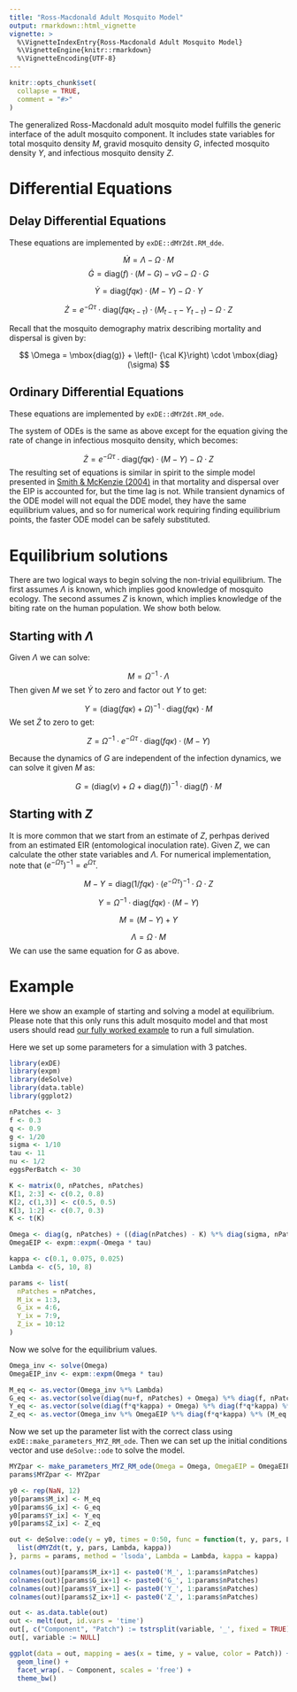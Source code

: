```yaml
---
title: "Ross-Macdonald Adult Mosquito Model"
output: rmarkdown::html_vignette
vignette: >
  %\VignetteIndexEntry{Ross-Macdonald Adult Mosquito Model}
  %\VignetteEngine{knitr::rmarkdown}
  %\VignetteEncoding{UTF-8}
---
```


```r
knitr::opts_chunk$set(
  collapse = TRUE,
  comment = "#>"
)
```

The generalized Ross-Macdonald adult mosquito model fulfills the generic interface of the adult mosquito component. It includes state variables for total mosquito density $M$, gravid mosquito density $G$, infected mosquito density $Y$, and infectious mosquito density $Z$.

# Differential Equations

## Delay Differential Equations

These equations are implemented by `exDE::dMYZdt.RM_dde`.

$$
\dot{M} = \Lambda - \Omega\cdot M 
$$
$$
\dot{G} = \mbox{diag}(f) \cdot (M-G) - \nu G - \Omega \cdot G
$$

$$
\dot{Y} = \mbox{diag}(fq\kappa) \cdot (M-Y) - \Omega \cdot Y
$$

$$
\dot{Z} = e^{-\Omega \tau} \cdot \mbox{diag}(fq\kappa_{t-\tau}) \cdot (M_{t-\tau}-Y_{t-\tau}) - \Omega \cdot Z
$$

Recall that the mosquito demography matrix describing mortality and dispersal is given by:

$$
\Omega =  \mbox{diag(g)} + \left(I- {\cal K}\right) \cdot \mbox{diag}(\sigma)
$$

## Ordinary Differential Equations

These equations are implemented by `exDE::dMYZdt.RM_ode`.

The system of ODEs is the same as above except for the equation giving the rate of change
in infectious mosquito density, which becomes:

$$
\dot{Z} = e^{-\Omega \tau} \cdot \mbox{diag}(fq\kappa) \cdot (M-Y) - \Omega \cdot Z
$$
The resulting set of equations is similar in spirit to the simple model presented in
[Smith & McKenzie (2004)](https://malariajournal.biomedcentral.com/articles/10.1186/1475-2875-3-13) in that
mortality and dispersal over the EIP is accounted for, but the time lag is not. While
transient dynamics of the ODE model will not equal the DDE model, they have the same
equilibrium values, and so for numerical work requiring finding equilibrium points, the faster
ODE model can be safely substituted.

# Equilibrium solutions

There are two logical ways to begin solving the non-trivial equilibrium. The first
assumes $\Lambda$ is known, which implies good knowledge of mosquito ecology. The
second assumes $Z$ is known, which implies knowledge of the biting rate on the
human population. We show both below.

## Starting with $\Lambda$

Given $\Lambda$ we can solve:

$$
M = \Omega^{-1} \cdot \Lambda
$$
Then given $M$ we set $\dot{Y}$ to zero and factor out $Y$ to get:

$$
Y = (\mbox{diag}(fq\kappa) + \Omega)^{-1} \cdot \mbox{diag}(fq\kappa) \cdot M
$$
We set $\dot{Z}$ to zero to get:

$$
Z = \Omega^{-1} \cdot e^{-\Omega \tau} \cdot \mbox{diag}(fq\kappa) \cdot (M-Y)
$$

Because the dynamics of $G$ are independent of the infection dynamics, we can solve it given $M$ as:

$$
G = (\mbox{diag}(\nu) + \Omega + \mbox{diag}(f))^{-1} \cdot \mbox{diag}(f) \cdot M
$$

## Starting with $Z$

It is more common that we start from an estimate of $Z$, perhpas derived from an estimated EIR (entomological inoculation rate). Given $Z$, we can calculate the other state variables and $\Lambda$. For numerical implementation, note that $(e^{-\Omega\tau})^{-1} = e^{\Omega\tau}$.

$$
M-Y = \mbox{diag}(1/fq\kappa) \cdot (e^{-\Omega\tau})^{-1} \cdot \Omega \cdot Z
$$

$$
Y = \Omega^{-1} \cdot \mbox{diag}(fq\kappa) \cdot (M-Y)
$$

$$
M = (M - Y) + Y
$$

$$
\Lambda = \Omega \cdot M
$$
We can use the same equation for $G$ as above.

# Example

Here we show an example of starting and solving a model at equilibrium. Please note that this only
runs this adult mosquito model and that most users should read [our fully worked example](ex_534.html)
to run a full simulation.

Here we set up some parameters for a simulation with 3 patches.

```r
library(exDE)
library(expm)
library(deSolve)
library(data.table)
library(ggplot2)

nPatches <- 3
f <- 0.3
q <- 0.9
g <- 1/20
sigma <- 1/10
tau <- 11
nu <- 1/2
eggsPerBatch <- 30

K <- matrix(0, nPatches, nPatches)
K[1, 2:3] <- c(0.2, 0.8)
K[2, c(1,3)] <- c(0.5, 0.5)
K[3, 1:2] <- c(0.7, 0.3)
K <- t(K)

Omega <- diag(g, nPatches) + ((diag(nPatches) - K) %*% diag(sigma, nPatches))
OmegaEIP <- expm::expm(-Omega * tau)

kappa <- c(0.1, 0.075, 0.025)
Lambda <- c(5, 10, 8)

params <- list(
  nPatches = nPatches,
  M_ix = 1:3,
  G_ix = 4:6,
  Y_ix = 7:9,
  Z_ix = 10:12
)
```

Now we solve for the equilibrium values.

```r
Omega_inv <- solve(Omega)
OmegaEIP_inv <- expm::expm(Omega * tau)

M_eq <- as.vector(Omega_inv %*% Lambda)
G_eq <- as.vector(solve(diag(nu+f, nPatches) + Omega) %*% diag(f, nPatches) %*% M_eq)
Y_eq <- as.vector(solve(diag(f*q*kappa) + Omega) %*% diag(f*q*kappa) %*% M_eq)
Z_eq <- as.vector(Omega_inv %*% OmegaEIP %*% diag(f*q*kappa) %*% (M_eq - Y_eq))
```

Now we set up the parameter list with the correct class using `exDE::make_parameters_MYZ_RM_ode`. Then we can set up the initial conditions vector and use `deSolve::ode` to solve the model.

```r
MYZpar <- make_parameters_MYZ_RM_ode(Omega = Omega, OmegaEIP = OmegaEIP, f = f, q = q, nu = nu, eggsPerBatch = eggsPerBatch, M0 = rep(0, nPatches), G0 = rep(0, nPatches), Y0 = rep(0, nPatches), Z0 = rep(0, nPatches))
params$MYZpar <- MYZpar

y0 <- rep(NaN, 12)
y0[params$M_ix] <- M_eq
y0[params$G_ix] <- G_eq
y0[params$Y_ix] <- Y_eq
y0[params$Z_ix] <- Z_eq

out <- deSolve::ode(y = y0, times = 0:50, func = function(t, y, pars, Lambda, kappa) {
  list(dMYZdt(t, y, pars, Lambda, kappa))
}, parms = params, method = 'lsoda', Lambda = Lambda, kappa = kappa)

colnames(out)[params$M_ix+1] <- paste0('M_', 1:params$nPatches)
colnames(out)[params$G_ix+1] <- paste0('G_', 1:params$nPatches)
colnames(out)[params$Y_ix+1] <- paste0('Y_', 1:params$nPatches)
colnames(out)[params$Z_ix+1] <- paste0('Z_', 1:params$nPatches)

out <- as.data.table(out)
out <- melt(out, id.vars = 'time')
out[, c("Component", "Patch") := tstrsplit(variable, '_', fixed = TRUE)]
out[, variable := NULL]

ggplot(data = out, mapping = aes(x = time, y = value, color = Patch)) +
  geom_line() +
  facet_wrap(. ~ Component, scales = 'free') +
  theme_bw()
```
